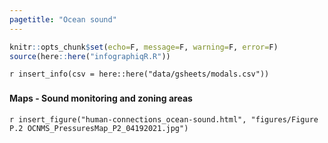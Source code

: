 ```yaml
---
pagetitle: "Ocean sound"
---
```


```r
knitr::opts_chunk$set(echo=F, message=F, warning=F, error=F)
source(here::here("infographiqR.R"))
```

`r insert_info(csv = here::here("data/gsheets/modals.csv"))`


### {.tabset}

#### Maps - Sound monitoring and zoning areas

`r insert_figure("human-connections_ocean-sound.html", "figures/Figure P.2 OCNMS_PressuresMap_P2_04192021.jpg")`
